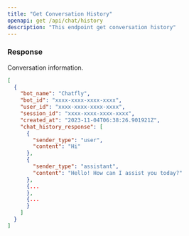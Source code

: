 ```yaml
---
title: "Get Conversation History"
openapi: get /api/chat/history
description: "This endpoint get conversation history"
---
```


### Response
<ResponseField name="JSON Response" type="string">
  Conversation information.
</ResponseField>

<ResponseExample>

```json Response Example
[
  {
    "bot_name": "Chatfly",
    "bot_id": "xxxx-xxxx-xxxx-xxxx",
    "user_id": "xxxx-xxxx-xxxx-xxxx",
    "session_id": "xxxx-xxxx-xxxx-xxxx",
    "created_at": "2023-11-04T06:38:26.901921Z",
    "chat_history_response": [
      {
        "sender_type": "user",
        "content": "Hi"
      },
      {
        "sender_type": "assistant",
        "content": "Hello! How can I assist you today?"
      },
      {...
      },
      {...
      }
    ]
  }
]
```

</ResponseExample>